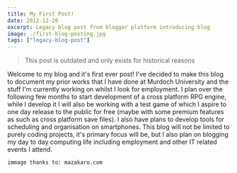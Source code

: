 ```yaml
---
title: My First Post!
date: 2012-12-20
excerpt: Legacy blog post from blogger platform introducing blog
image: ./first-blog-posting.jpg
tags: ["legacy-blog-post"]
---
```


> This post is outdated and only exists for historical reasons


Welcome to my blog and it's first ever post!
I've decided to make this blog to document my prior works that I have done at Murdoch University and the stuff
I'm currently working on whilst I look for employment. I plan over the following few months to start development
of a cross platform RPG engine, while I develop it I will also be working with a test game of which
I aspire to one day release to the public for free (maybe with some premium features as such as
cross platform save files). I also have plans to develop tools for scheduling and organisation on smartphones.
This blog will not be limited to purely coding projects, it's primary focus will be,
but I also plan on blogging my day to day computing life including employment and other IT related events I attend.

`immage thanks to: mazakaro.com`